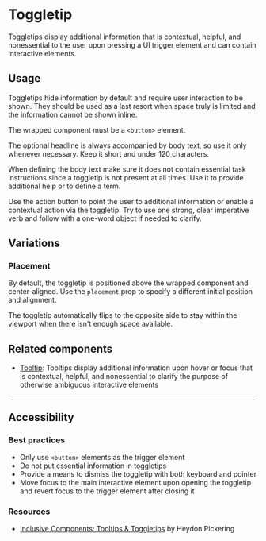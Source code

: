 
<Meta of={Stories} />

# Toggletip

<Status variant="experimental" />

Toggletips display additional information that is contextual, helpful, and nonessential to the user upon pressing a UI trigger element and can contain interactive elements.

<Story of={Stories.Base} />
<Props />

## Usage

Toggletips hide information by default and require user interaction to be shown. They should be used as a last resort when space truly is limited and the information cannot be shown inline.

The wrapped component must be a `<button>` element.

The optional headline is always accompanied by body text, so use it only whenever necessary. Keep it short and under 120 characters.

When defining the body text make sure it does not contain essential task instructions since a toggletip is not present at all times. Use it to provide additional help or to define a term.

Use the action button to point the user to additional information or enable a contextual action via the toggletip. Try to use one strong, clear imperative verb and follow with a one-word object if needed to clarify.

## Variations

### Placement

By default, the toggletip is positioned above the wrapped component and center-aligned. Use the `placement` prop to specify a different initial position and alignment.

The toggletip automatically flips to the opposite side to stay within the viewport when there isn't enough space available.

<Story of={Stories.Placements} />

## Related components

- [Tooltip](Components/Tooltip/Docs): Tooltips display additional information upon hover or focus that is contextual, helpful, and nonessential to clarify the purpose of otherwise ambiguous interactive elements

---

## Accessibility

### Best practices

- Only use `<button>` elements as the trigger element
- Do not put essential information in toggletips
- Provide a means to dismiss the toggletip with both keyboard and pointer
- Move focus to the main interactive element upon opening the toggletip and revert focus to the trigger element after closing it

### Resources

- [Inclusive Components: Tooltips & Toggletips](https://inclusive-components.design/tooltips-toggletips/) by Heydon Pickering
